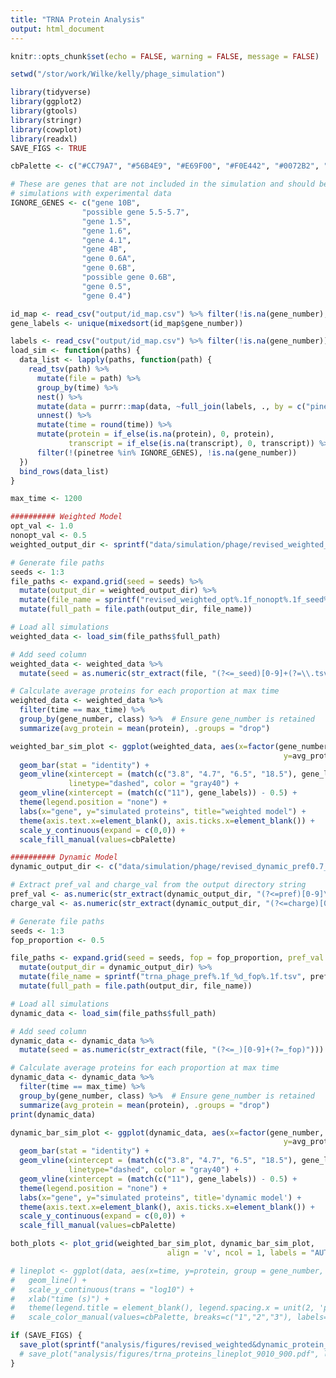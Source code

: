 ```yaml
---
title: "TRNA Protein Analysis"
output: html_document
---
```


```r
knitr::opts_chunk$set(echo = FALSE, warning = FALSE, message = FALSE)

setwd("/stor/work/Wilke/kelly/phage_simulation")

library(tidyverse)
library(ggplot2)
library(gtools)
library(stringr)
library(cowplot)
library(readxl)
SAVE_FIGS <- TRUE

cbPalette <- c("#CC79A7", "#56B4E9", "#E69F00", "#F0E442", "#0072B2", "#D55E00", "#009E73", "#999999")

# These are genes that are not included in the simulation and should be removed before comparing
# simulations with experimental data
IGNORE_GENES <- c("gene 10B",
                "possible gene 5.5-5.7",
                "gene 1.5",
                "gene 1.6",
                "gene 4.1",
                "gene 4B",
                "gene 0.6A",
                "gene 0.6B",
                "possible gene 0.6B",
                "gene 0.5",
                "gene 0.4")
```

```r
id_map <- read_csv("output/id_map.csv") %>% filter(!is.na(gene_number), !(pinetree %in% IGNORE_GENES))
gene_labels <- unique(mixedsort(id_map$gene_number))
```

```r
labels <- read_csv("output/id_map.csv") %>% filter(!is.na(gene_number))
load_sim <- function(paths) {
  data_list <- lapply(paths, function(path) {
    read_tsv(path) %>%
      mutate(file = path) %>%
      group_by(time) %>%
      nest() %>%
      mutate(data = purrr::map(data, ~full_join(labels, ., by = c("pinetree" = "species")))) %>%
      unnest() %>%
      mutate(time = round(time)) %>%
      mutate(protein = if_else(is.na(protein), 0, protein),
             transcript = if_else(is.na(transcript), 0, transcript)) %>%
      filter(!(pinetree %in% IGNORE_GENES), !is.na(gene_number))
  })
  bind_rows(data_list)
}

max_time <- 1200

########## Weighted Model
opt_val <- 1.0
nonopt_val <- 0.5
weighted_output_dir <- sprintf("data/simulation/phage/revised_weighted_opt%.1f_nonopt%.1f", opt_val, nonopt_val)

# Generate file paths
seeds <- 1:3
file_paths <- expand.grid(seed = seeds) %>%
  mutate(output_dir = weighted_output_dir) %>%
  mutate(file_name = sprintf("revised_weighted_opt%.1f_nonopt%.1f_seed%d.tsv", opt_val, nonopt_val, seed)) %>%
  mutate(full_path = file.path(output_dir, file_name))

# Load all simulations
weighted_data <- load_sim(file_paths$full_path)

# Add seed column
weighted_data <- weighted_data %>%
  mutate(seed = as.numeric(str_extract(file, "(?<=_seed)[0-9]+(?=\\.tsv)")))

# Calculate average proteins for each proportion at max time
weighted_data <- weighted_data %>%
  filter(time == max_time) %>%
  group_by(gene_number, class) %>%  # Ensure gene_number is retained
  summarize(avg_protein = mean(protein), .groups = "drop")

weighted_bar_sim_plot <- ggplot(weighted_data, aes(x=factor(gene_number, gene_labels), 
                                                             y=avg_protein, fill=factor(class))) +
  geom_bar(stat = "identity") +
  geom_vline(xintercept = (match(c("3.8", "4.7", "6.5", "18.5"), gene_labels)) - 0.5, 
             linetype="dashed", color = "gray40") +
  geom_vline(xintercept = (match(c("11"), gene_labels)) - 0.5) +
  theme(legend.position = "none") +
  labs(x="gene", y="simulated proteins", title="weighted model") +
  theme(axis.text.x=element_blank(), axis.ticks.x=element_blank()) +
  scale_y_continuous(expand = c(0,0)) +
  scale_fill_manual(values=cbPalette)

########## Dynamic Model
dynamic_output_dir <- c("data/simulation/phage/revised_dynamic_pref0.7_charge10")

# Extract pref_val and charge_val from the output directory string
pref_val <- as.numeric(str_extract(dynamic_output_dir, "(?<=pref)[0-9]\\.[0-9]"))
charge_val <- as.numeric(str_extract(dynamic_output_dir, "(?<=charge)[0-9]+"))

# Generate file paths
seeds <- 1:3
fop_proportion <- 0.5

file_paths <- expand.grid(seed = seeds, fop = fop_proportion, pref_val = pref_val) %>%
  mutate(output_dir = dynamic_output_dir) %>%
  mutate(file_name = sprintf("trna_phage_pref%.1f_%d_fop%.1f.tsv", pref_val, seed, fop)) %>%
  mutate(full_path = file.path(output_dir, file_name))

# Load all simulations
dynamic_data <- load_sim(file_paths$full_path)

# Add seed column
dynamic_data <- dynamic_data %>%
  mutate(seed = as.numeric(str_extract(file, "(?<=_)[0-9]+(?=_fop)")))

# Calculate average proteins for each proportion at max time
dynamic_data <- dynamic_data %>%
  filter(time == max_time) %>%
  group_by(gene_number, class) %>%  # Ensure gene_number is retained
  summarize(avg_protein = mean(protein), .groups = "drop")
print(dynamic_data)

dynamic_bar_sim_plot <- ggplot(dynamic_data, aes(x=factor(gene_number, gene_labels), 
                                                             y=avg_protein, fill=factor(class))) +
  geom_bar(stat = "identity") +
  geom_vline(xintercept = (match(c("3.8", "4.7", "6.5", "18.5"), gene_labels)) - 0.5, 
             linetype="dashed", color = "gray40") +
  geom_vline(xintercept = (match(c("11"), gene_labels)) - 0.5) +
  theme(legend.position = "none") +
  labs(x="gene", y="simulated proteins", title='dynamic model') +
  theme(axis.text.x=element_blank(), axis.ticks.x=element_blank()) +
  scale_y_continuous(expand = c(0,0)) +
  scale_fill_manual(values=cbPalette)

both_plots <- plot_grid(weighted_bar_sim_plot, dynamic_bar_sim_plot, 
                                   align = 'v', ncol = 1, labels = "AUTO")

# lineplot <- ggplot(data, aes(x=time, y=protein, group = gene_number, color=factor(class))) +
#   geom_line() +
#   scale_y_continuous(trans = "log10") + 
#   xlab("time (s)") +
#   theme(legend.title = element_blank(), legend.spacing.x = unit(2, 'pt')) + 
#   scale_color_manual(values=cbPalette, breaks=c("1","2","3"), labels=c("class I", "class II", "class III")) + xlim(0,1000) 

if (SAVE_FIGS) {
  save_plot(sprintf("analysis/figures/revised_weighted&dynamic_protein_counts_opt%.1f_nonopt%.1f_fop0.7.pdf", opt_val, nonopt_val), both_plots, base_width = 8, base_height = 7)
  # save_plot("analysis/figures/trna_proteins_lineplot_9010_900.pdf", lineplot, base_height = 4, base_aspect_ratio = 1.7)
}
```